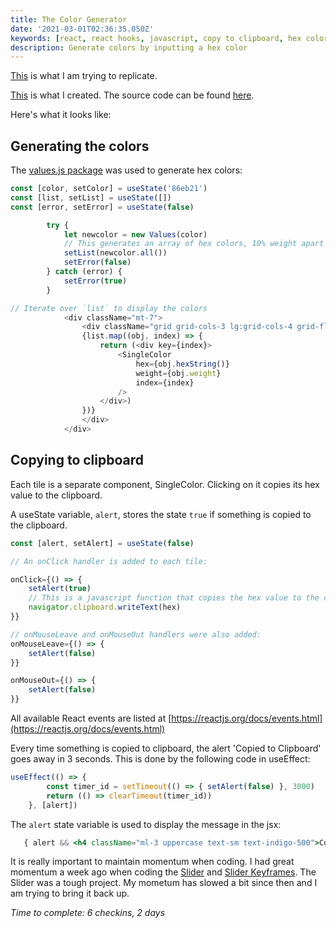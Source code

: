 ```yaml
---
title: The Color Generator
date: '2021-03-01T02:36:35.050Z'
keywords: [react, react hooks, javascript, copy to clipboard, hex color, color generator, blog]
description: Generate colors by inputting a hex color
---
```

[This](https://react-projects-9-color-generator.netlify.app/) is what I am trying to replicate. 

[This](/colorgenerator) is what I created. The source code can be found [here](https://github.com/pramam/nextjs-reactprojects/tree/main/components/12-ColorGenerator).

Here's what it looks like:

<ColorGen/>

## Generating the colors 

The [values.js package](https://github.com/noeldelgado/values.js) was used to generate hex colors:

```typescript
const [color, setColor] = useState('86eb21')
const [list, setList] = useState([])
const [error, setError] = useState(false)

        try {
            let newcolor = new Values(color)
            // This generates an array of hex colors, 10% weight apart
            setList(newcolor.all())
            setError(false)
        } catch (error) {
            setError(true)
        }

// Iterate over `list` to display the colors
            <div className="mt-7">
                <div className="grid grid-cols-3 lg:grid-cols-4 grid-flow-row gap-0">
                {list.map((obj, index) => {
                    return (<div key={index}>
                        <SingleColor
                            hex={obj.hexString()}
                            weight={obj.weight}
                            index={index}
                        />
                    </div>)
                })}
                </div>
            </div>
```

## Copying to clipboard

Each tile is a separate component, SingleColor. Clicking on it copies its hex value to the clipboard.

A useState variable, `alert`, stores the state `true` if something is copied to the clipboard.

```typescript
const [alert, setAlert] = useState(false)

// An onClick handler is added to each tile:

onClick={() => {
    setAlert(true)
    // This is a javascript function that copies the hex value to the clipboard
    navigator.clipboard.writeText(hex)
}}

// onMouseLeave and onMouseOut handlers were also added:
onMouseLeave={() => {
    setAlert(false)
}}

onMouseOut={() => {
    setAlert(false)
}}
```

All available React events are listed at [https://reactjs.org/docs/events.html](https://reactjs.org/docs/events.html)


Every time something is copied to clipboard, the alert 'Copied to Clipboard' goes away in 3 seconds. This is done by the following code in useEffect:

```typescript
useEffect(() => {
        const timer_id = setTimeout(() => { setAlert(false) }, 3000)
        return (() => clearTimeout(timer_id))
    }, [alert])
```


The `alert` state variable is used to display the message in the jsx:

```jsx
   { alert && <h4 className="ml-3 uppercase text-sm text-indigo-500">Copied to clipboard</h4>}
```

It is really important to maintain momentum when coding. I had great momentum a week ago when coding the [Slider](/slider) and [Slider Keyframes](/sliderkeyframe). The Slider was a tough project. My mometum has slowed a bit since then and I am trying to bring it back up.

_Time to complete: 6 checkins, 2 days_